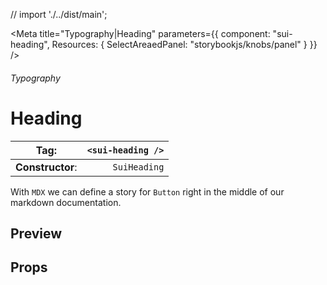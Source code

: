 
// import './../dist/main';

<Meta
	title="Typography|Heading"
	parameters={{
		component: "sui-heading",
		Resources: { SelectAreaedPanel: "storybookjs/knobs/panel" }
	}}
/>

###### Typography

# Heading

| **Tag**:         | `<sui-heading />` |
| ---------------- | ----------------: |
| **Constructor**: |      `SuiHeading` |

With `MDX` we can define a story for `Button` right in the middle of our
markdown documentation.

## Preview

## Props
